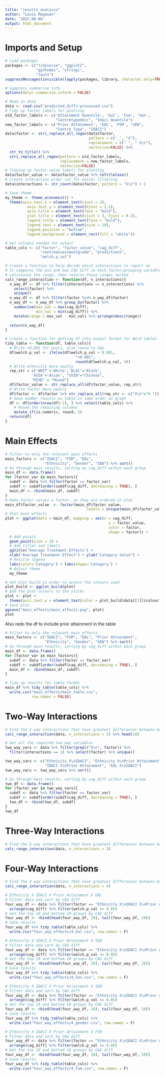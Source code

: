 ```yaml
---
title: "results_analysis"
author: "Louis Magowan"
date: '2022-08-08'
output: html_document
---
```


# Imports and Setup

```r
# Load packages
packages <- c("tidyverse", "ggplot2", 
              "ggthemes", "stringi",
              "tools")
suppressMessages(invisible(lapply(packages, library, character.only=TRUE)))

# Suppress summarise info
options(dplyr.summarise.inform = FALSE)
```

```r
# Read in data
data <- read.csv("predicted_diffs-processed.csv")
# Tidy up factor labels for plotting
old_factor_labels <- c('Attainment Quantile', 'Eal', 'Fsm', 'Sen',
                       "Centretypedesc", "Idaci Quantile")
new_factor_labels <- c('Prior Attainment', 'EAL', 'FSM', "SEN",
                       "Centre Type", "IDACI")
data$factor <- stri_replace_all_regex(data$factor,
                                      pattern = c('_', "X"),
                                      replacement = c(" ", " X\n"),
                                      vectorize=FALSE) %>%
  str_to_title() %>% 
  stri_replace_all_regex(pattern = old_factor_labels,
                         replacement = new_factor_labels,
                         vectorize=FALSE)
# Tidying up factor value labels for plotting
data$factor_value <- data$factor_value %>% toTitleCase()
# Create interaction order col for easier filtering
data$interactions <- str_count(data$factor, pattern = "X\n") + 1
```


```r
# Save theme
my_theme <- theme_economist() +
  theme(axis.text.x = element_text(vjust = 2),
          axis.text.y = element_text(hjust = 1.2),
          axis.title = element_text(face = "bold"),
          plot.title = element_text(vjust = 3, hjust = 0.3),
          legend.title = element_text(face = "bold"),
          legend.text = element_text(size = 10),
          legend.position = "bottom",
          legend.background = element_rect(fill = "white"))

# Get columns needed for output
table_cols <- c("factor", "factor_value", "cag_diff",
                "centreassessmentgrade", "predictions",
                "welch.p_val")
```


```r
# Create a function to help decide which interactions to report on
# It compares the min and max CAG diff in each factor/grouping variable
# calculates the range, then returns those ranges sorted
calc_range_interaction <- function(df, n_interactions){
  n_way_df <- df %>% filter(interactions == n_interactions) %>% 
    select(factor) %>%
    unique()
  n_way_df <- df %>% filter(factor %in% n_way_df$factor)
  n_way_df <- n_way_df %>% group_by(factor) %>%
    summarise(max_val = max(cag_diff),
              min_val = min(cag_diff)) %>% 
    mutate(range = max_val - min_val) %>% arrange(desc(range))
  
  return(n_way_df)
}
```

```r
# Create a function for getting df into output format for Word tables
tidy_table <- function(df, table_cols){
  # Write <0.001 for pvals, else round to 3dp
  df$welch.p_val <- ifelse(df$welch.p_val < 0.001, 
                                "<0.001", 
                                round(df$welch.p_val, 4))
  # Write ethnicity more neatly
  rep_str = c('WHIT'='White','BLAC'='Black',
            'ASIA'='Asian', "CHIN"="Chinese",
            "MIXD" = "Mixed")
  df$factor_value <- str_replace_all(df$factor_value, rep_str)
  # Write factor more neatly
  df$factor <- df$factor %>% str_replace_all(rep_str <- c("X\n"="X "))
  # Save number results as table in same order as graph
  df <- df[order(nrow(df):1), ] %>% select(table_cols) %>% 
    # Round the remaining columns
    mutate_if(is.numeric, round, 3)
  return(df)
}
```

# Main Effects

```r
# Filter to only the relevant main effects
main_factors <- c("IDACI", "FSM", "EAL",
                  "Ethnicity", "Gender", "SEN") %>% sort()
# Go through main results, sorting by cag_diff within each group
main_df <- data.frame()
for (factor_var in main_factors){
  subdf <- data %>% filter(factor == factor_var)
  subdf <- subdf[order(subdf$cag_diff, decreasing = TRUE), ]
  main_df <- rbind(main_df, subdf)
}
# Make factor values a factor, so they are ordered in plot
main_df$factor_value  <- factor(main_df$factor_value,
                                     levels = unique(main_df$factor_value))
# Plot main effects
plot <- ggplot(data = main_df, mapping = aes(x = cag_diff,
                                               y = factor_value,
                                               color = factor,
                                               shape = factor)) +
  # Add points
  geom_point(size = 3) + 
  # Add titles and labels
  ggtitle("Average Treatment Effects") +
  xlab("Average Treatment Effect") + ylab("Category Value") +
  # Retitle legend
  labs(color='Category') + labs(shape='Category') +
  # Adjust theme
  my_theme

# Get plot build in order to access the colours used
plot_build <- ggplot_build(plot)
# Add the plot colours to the yticks
plot <- plot + 
  theme(axis.text.y = element_text(color = plot_build$data[[1]]$colour))
# Save plot
ggsave("main_effects/main_effects.png", plot)
plot
```


Also redo the df to include prior attainment in the table
```r
# Filter to only the relevant main effects
main_factors <- c("IDACI", "FSM", "EAL", "Prior Attainment",
                  "Ethnicity", "Gender", "SEN") %>% sort()
# Go through main results, sorting by cag_diff within each group
main_df <- data.frame()
for (factor_var in main_factors){
  subdf <- data %>% filter(factor == factor_var)
  subdf <- subdf[order(subdf$cag_diff, decreasing = TRUE), ]
  main_df <- rbind(main_df, subdf)
}

# Tidy up results for table format
main_df %>% tidy_table(table_cols) %>% 
  write.csv("main_effects/main_table.csv",
            row.names = FALSE)
```

# Two-Way Interactions

```r
# Find the 2 way interactions that have greatest differences between max and min
calc_range_interaction(data, n_interactions = 2) %>% head(10)
```


```r
# Get all the required two-way variables
two_way_vars <- data %>% filter(grepl("X\n", factor)) %>% 
  filter(interactions == 1) %>% select(factor) %>% unique()

two_way_vars <- c("Ethnicity X\nIDACI", "Ethnicity X\nPrior Attainment",
                  "IDACI X\nPrior Attainment", "EAL X\nIDACI")
two_way_vars <- two_way_vars %>% sort()

# Go through main results, sorting by cag_diff within each group
two_df <- data.frame()
for (factor_var in two_way_vars){
  subdf <- data %>% filter(factor == factor_var)
  subdf <- subdf[order(subdf$cag_diff, decreasing = TRUE), ]
  two_df <- rbind(two_df, subdf)
}
two_df

```

# Three-Way Interactions

```r
# Find the 3 way interactions that have greatest differences between max and min
calc_range_interaction(data, n_interactions = 3)
```

# Four-Way Interactions

```r
# Find the 4 way interactions that have greatest differences between max and min
calc_range_interaction(data, n_interactions = 4)
```

```r
# Ethnicity X IDACI X Prior Attainment X EAL
# Filter data and sort by CAG diff
four_way_df <- data %>% filter(factor == "Ethnicity X\nIDACI X\nPrior Attainment X\nEAL") %>% 
  arrange(cag_diff) %>% filter(welch.p_val <= 0.05)
# Get the top 10 and bottom 10 groups by CAG diff
four_way_df <- rbind(head(four_way_df, 10), tail(four_way_df, 10))
# Save results
four_way_df %>% tidy_table(table_cols) %>%
  write.csv("four_way_effects/4_eal.csv", row.names = F)
```

```r
# Ethnicity X IDACI X Prior Attainment X SEN
# Filter data and sort by CAG diff
four_way_df <- data %>% filter(factor == "Ethnicity X\nIDACI X\nPrior Attainment X\nSEN") %>% 
  arrange(cag_diff) %>% filter(welch.p_val <= 0.05)
# Get the top 10 and bottom 10 groups by CAG diff
four_way_df <- rbind(head(four_way_df, 10), tail(four_way_df, 10))
# Save results
four_way_df %>% tidy_table(table_cols) %>%
  write.csv("four_way_effects/4_sen.csv", row.names = F)
```

```r
# Ethnicity X IDACI X Prior Attainment X SEN
# Filter data and sort by CAG diff
four_way_df <- data %>% filter(factor == "Ethnicity X\nIDACI X\nPrior Attainment X\nGender") %>% 
  arrange(cag_diff) %>% filter(welch.p_val <= 0.05)
# Get the top 10 and bottom 10 groups by CAG diff
four_way_df <- rbind(head(four_way_df, 10), tail(four_way_df, 10))
# Save results
four_way_df %>% tidy_table(table_cols) %>%
  write.csv("four_way_effects/4_gender.csv", row.names = F)
```


```r
# Ethnicity X IDACI X Prior Attainment X FSM
# Filter data and sort by CAG diff
four_way_df <- data %>% filter(factor == "Ethnicity X\nIDACI X\nPrior Attainment X\nFSM") %>% 
  arrange(cag_diff) %>% filter(welch.p_val <= 0.05)
# Get the top 10 and bottom 10 groups by CAG diff
four_way_df <- rbind(head(four_way_df, 10), tail(four_way_df, 10))
# Save results
four_way_df %>% tidy_table(table_cols) %>%
  write.csv("four_way_effects/4_fsm.csv", row.names = F)
```




